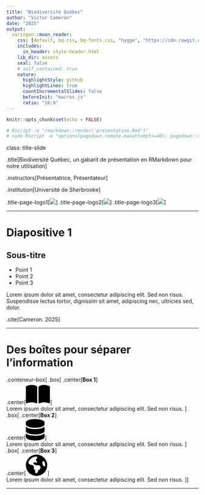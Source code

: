 ```yaml
---
title: "Biodiversité Québec"
author: "Victor Cameron"
date: "2025"
output:
  xaringan::moon_reader:
    css: [default, bq.css, bq-fonts.css, "hygge", "https://cdn.rawgit.com/jpswalsh/academicons/master/css/academicons.min.css"]
    includes:
      in_header: style-header.html
    lib_dir: assets
    seal: false
    # self_contained: true
    nature:
      highlightStyle: github
      highlightLines: true
      countIncrementalSlides: false
      beforeInit: "macros.js"
      ratio: "16:9"
---
```


```r
knitr::opts_chunk$set(echo = FALSE)

# Rscript -e "rmarkdown::render('presentation.Rmd')"
# sudo Rscript -e "options(pagedown.remote.maxattempts=40); pagedown::chrome_print("presentation.html",output="presentation.pdf")"
```

class: title-slide

.title[Biodiversité Québec, un gabarit de présentation en RMarkdown pour notre utilisation]

.instructors[Présentatrice, Présentateur]

.institution[Université de Sherbrooke]

.title-page-logo1[<img src="assets/img/udes_logo.png">]
.title-page-logo2[<img src="assets/img/csbq_logo.png">]
.title-page-logo3[<img src="assets/img/ie_logo.png">]


---

# Diapositive 1

## Sous-titre

- Point 1
- Point 2
- Point 3

Lorem ipsum dolor sit amet, consectetur adipiscing elit. Sed non risus. Suspendisse lectus tortor, dignissim sit amet, adipiscing nec, ultricies sed, dolor.

.cite[Cameron. 2025]

---

# Des boîtes pour séparer l'information

.conteneur-box[
  .box[
  .center[**Box 1**]
  <br>
  .center[<svg xmlns="http://www.w3.org/2000/svg" viewBox="0 0 576 512" style="height:4em;position:relative;display:inline-block;top:.1em;fill:#000000;"><path d="M249.6 471.5c10.8 3.8 22.4-4.1 22.4-15.5l0-377.4c0-4.2-1.6-8.4-5-11C247.4 52 202.4 32 144 32C93.5 32 46.3 45.3 18.1 56.1C6.8 60.5 0 71.7 0 83.8L0 454.1c0 11.9 12.8 20.2 24.1 16.5C55.6 460.1 105.5 448 144 448c33.9 0 79 14 105.6 23.5zm76.8 0C353 462 398.1 448 432 448c38.5 0 88.4 12.1 119.9 22.6c11.3 3.8 24.1-4.6 24.1-16.5l0-370.3c0-12.1-6.8-23.3-18.1-27.6C529.7 45.3 482.5 32 432 32c-58.4 0-103.4 20-123 35.6c-3.3 2.6-5 6.8-5 11L304 456c0 11.4 11.7 19.3 22.4 15.5z"/></svg>]
  <br>
  Lorem ipsum dolor sit amet, consectetur adipiscing elit. Sed non risus.
  ]
  .box[
  .center[**Box 2**]
  <br>
  .center[<svg xmlns="http://www.w3.org/2000/svg" viewBox="0 0 448 512" style="height:4em;position:relative;display:inline-block;top:.1em;fill:#000000;"><path d="M448 80l0 48c0 44.2-100.3 80-224 80S0 172.2 0 128L0 80C0 35.8 100.3 0 224 0S448 35.8 448 80zM393.2 214.7c20.8-7.4 39.9-16.9 54.8-28.6L448 288c0 44.2-100.3 80-224 80S0 332.2 0 288L0 186.1c14.9 11.8 34 21.2 54.8 28.6C99.7 230.7 159.5 240 224 240s124.3-9.3 169.2-25.3zM0 346.1c14.9 11.8 34 21.2 54.8 28.6C99.7 390.7 159.5 400 224 400s124.3-9.3 169.2-25.3c20.8-7.4 39.9-16.9 54.8-28.6l0 85.9c0 44.2-100.3 80-224 80S0 476.2 0 432l0-85.9z"/></svg>]
  <br>
  Lorem ipsum dolor sit amet, consectetur adipiscing elit. Sed non risus.
  ]
  .box[
  .center[**Box 3**]
  <br>
  .center[<svg xmlns="http://www.w3.org/2000/svg" viewBox="0 0 512 512" style="height:4em;position:relative;display:inline-block;top:.1em;fill:#000000;"><path d="M57.7 193l9.4 16.4c8.3 14.5 21.9 25.2 38 29.8L163 255.7c17.2 4.9 29 20.6 29 38.5l0 39.9c0 11 6.2 21 16 25.9s16 14.9 16 25.9l0 39c0 15.6 14.9 26.9 29.9 22.6c16.1-4.6 28.6-17.5 32.7-33.8l2.8-11.2c4.2-16.9 15.2-31.4 30.3-40l8.1-4.6c15-8.5 24.2-24.5 24.2-41.7l0-8.3c0-12.7-5.1-24.9-14.1-33.9l-3.9-3.9c-9-9-21.2-14.1-33.9-14.1L257 256c-11.1 0-22.1-2.9-31.8-8.4l-34.5-19.7c-4.3-2.5-7.6-6.5-9.2-11.2c-3.2-9.6 1.1-20 10.2-24.5l5.9-3c6.6-3.3 14.3-3.9 21.3-1.5l23.2 7.7c8.2 2.7 17.2-.4 21.9-7.5c4.7-7 4.2-16.3-1.2-22.8l-13.6-16.3c-10-12-9.9-29.5 .3-41.3l15.7-18.3c8.8-10.3 10.2-25 3.5-36.7l-2.4-4.2c-3.5-.2-6.9-.3-10.4-.3C163.1 48 84.4 108.9 57.7 193zM464 256c0-36.8-9.6-71.4-26.4-101.5L412 164.8c-15.7 6.3-23.8 23.8-18.5 39.8l16.9 50.7c3.5 10.4 12 18.3 22.6 20.9l29.1 7.3c1.2-9 1.8-18.2 1.8-27.5zM0 256a256 256 0 1 1 512 0A256 256 0 1 1 0 256z"/></svg>]
  <br>
  Lorem ipsum dolor sit amet, consectetur adipiscing elit. Sed non risus.
  ]
]

---